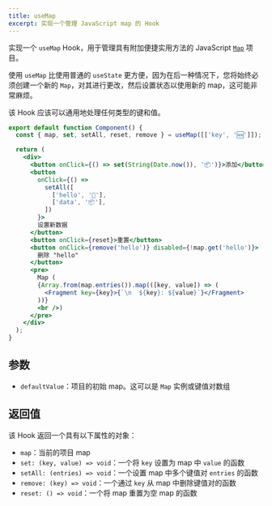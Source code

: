 ```yaml
---
title: useMap
excerpt: 实现一个管理 JavaScript map 的 Hook
---
```


实现一个 `useMap` Hook，用于管理具有附加便捷实用方法的 JavaScript [`Map`](https://developer.mozilla.org/en-US/docs/Web/JavaScript/Reference/Global_Objects/Map) 项目。

使用 `useMap` 比使用普通的 `useState` 更方便，因为在后一种情况下，您将始终必须创建一个新的 `Map`，对其进行更改，然后设置状态以使用新的 map，这可能非常麻烦。

该 Hook 应该可以通用地处理任何类型的键和值。

```jsx
export default function Component() {
  const { map, set, setAll, reset, remove } = useMap([['key', '🆕']]);

  return (
    <div>
      <button onClick={() => set(String(Date.now()), '📦')}>添加</button>
      <button
        onClick={() =>
          setAll([
            ['hello', '👋'],
            ['data', '📦'],
          ])
        }>
        设置新数据
      </button>
      <button onClick={reset}>重置</button>
      <button onClick={remove('hello')} disabled={!map.get('hello')}>
        删除 "hello"
      </button>
      <pre>
        Map (
        {Array.from(map.entries()).map(([key, value]) => (
          <Fragment key={key}>{`\n  ${key}: ${value}`}</Fragment>
        ))}
        <br />)
      </pre>
    </div>
  );
}
```

## 参数

* `defaultValue`：项目的初始 map。这可以是 `Map` 实例或键值对数组

## 返回值

该 Hook 返回一个具有以下属性的对象：

* `map`：当前的项目 map
* `set: (key, value) => void`：一个将 `key` 设置为 map 中 `value` 的函数
* `setAll: (entries) => void`：一个设置 map 中多个键值对 `entries` 的函数
* `remove: (key) => void`：一个通过 `key` 从 map 中删除键值对的函数
* `reset: () => void`：一个将 map 重置为空 map 的函数
